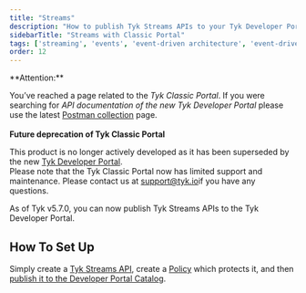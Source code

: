 ```yaml
---
title: "Streams"
description: "How to publish Tyk Streams APIs to your Tyk Developer Portal"
sidebarTitle: "Streams with Classic Portal"
tags: ['streaming', 'events', 'event-driven architecture', 'event-driven architectures', 'kafka']
order: 12
---
```



<Warning>
**Attention:**

You’ve reached a page related to the *Tyk Classic Portal*. If you were searching for *API documentation of the new Tyk
Developer Portal* please use the latest
[Postman collection](product-stack/tyk-enterprise-developer-portal/api-documentation/tyk-edp-api) page.
<br />
<br />
**Future deprecation of Tyk Classic Portal**

This product is no longer actively developed as it
has been superseded by the new [Tyk Developer Portal](portal/overview).
<br />
Please note that the Tyk Classic Portal now has limited support and maintenance. Please contact us at
[support@tyk.io](<mailto:support@tyk.io?subject=Tyk classic developer portal>)if you have any questions.
</Warning>


As of Tyk v5.7.0, you can now publish Tyk Streams APIs to the Tyk Developer Portal.

## How To Set Up

Simply create a [Tyk Streams API](api-management/event-driven-apis#getting-started), create a [Policy](api-management/gateway-config-managing-classic#create-a-security-policy-with-the-dashboard) which protects it, and then [publish it to the Developer Portal Catalog](portal/overview#publish-an-api-product).